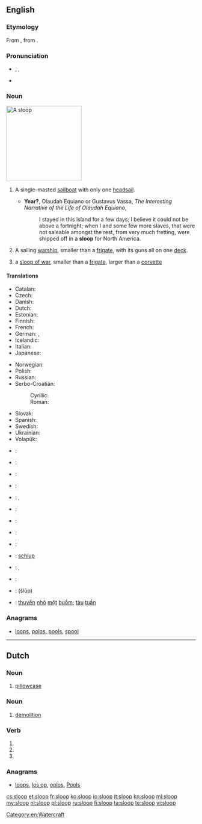 ==English==
{{wikipedia}}

===Etymology===
From {{etyl|nl|en}} {{term|sloep||lang=nl}}, from {{etyl|dum|en}} {{term|slœpen||lang=dum|to glide}}.

===Pronunciation===
* {{enPR|slo͞op}}, {{IPA|/sluːp/}}, {{X-SAMPA|/slu:p/}}
* {{rhymes|uːp}}

===Noun===
[[Image:Rigging-sloop-berm.svg|thumb|200px|A sloop]]
{{en-noun}}

# {{nautical}} A single-masted [[sailboat]] with only one [[headsail]].
#* '''Year?''', Olaudah Equiano or Gustavus Vassa, ''The Interesting Narrative of the Life of Olaudah Equiano'',
#*: I stayed in this island for a few days; I believe it could not be above a fortnight; when I and some few more slaves, that were not saleable amongst the rest, from very much fretting, were shipped off in a '''sloop''' for North America.
# {{military}} A sailing [[warship]], smaller than a [[frigate]], with its guns all on one [[deck]].
# a [[sloop of war]], smaller than a [[frigate]], larger than a [[corvette]]

====Translations====
{{trans-top|single-masted sailboat}}
* Catalan: {{t-|ca|sloop|m}}
* Czech: {{t-|cs|šalupa|f}}
* Danish: {{t-|da|slup}}
* Dutch: {{t+|nl|sloep}}
* Estonian: {{t-|et|luup}}
* Finnish: {{t+|fi|sluuppi}}
* French: {{t+|fr|sloop|m}}
* German: {{t-|de|Slup|f}}, {{t+|de|Schaluppe|f}}
* Icelandic: {{t-|is|slúppa}}
* Italian: {{t+|it|sloop|m}}
* Japanese: {{t-|ja|スループ|tr=surūpu}}
{{trans-mid}}
* Norwegian: {{t-|no|slupp}}
* Polish: {{t+|pl|slup|m}}
* Russian: {{t+|ru|шлюп|m|sc=Cyrl|tr=šljup}}
* Serbo-Croatian:
*: Cyrillic: {{t-|sh|слуп|m|sc=Cyrl}}
*: Roman: {{t-|sh|slup|m}}
* Slovak: {{t-|sk|šalupa|f}}
* Spanish: {{t-|es|balandra|f}}
* Swedish: {{t-|sv|slup}}
* Ukrainian: {{t-|uk|шлюп|m}}
* Volapük: {{t+|vo|jalup}}
{{trans-bottom}}

{{checktrans-top}}
* {{ttbc|ca}}: {{t-|ca|balandra|f}}
* {{ttbc|da}}: {{t-|da|slup}}
* {{ttbc|nl}}: {{t+|nl|sloep}}
* {{ttbc|fr}}: {{t+|fr|sloop|m}}
* {{ttbc|de}}: {{t+|de|Schaluppe|f}}, {{t-|de|Slup|f}}
* {{ttbc|is}}: {{t-|is|slúppa}}
* {{ttbc|it}}: {{t+|it|corvetta|f}}
* {{ttbc|ja}}: {{t-|ja|スループ|tr=surūpu}}
{{trans-mid}}
* {{ttbc|no}}: {{t-|no|slupp}}
* {{ttbc|nds}}: [[schlup]]
* {{ttbc|es}}: {{t-|es|balandra|f}}, {{t+|es|chalupa|f}}
* {{ttbc|sv}}: {{t-|sv|slup}}
* {{ttbc|uk}}: {{t-|uk|шлюп|m}} (šlǔp)
* {{ttbc|vi}}: [[thuyền]] [[nhỏ]] [[một]] [[buồm]]; [[tàu]] [[tuần]] {{t+|vi|tra}}
{{trans-bottom}}

===Anagrams===
* [[loops#English|loops]], [[polos#English|polos]], [[pools#English|pools]], [[spool#English|spool]]

[[Category:en:Watercraft]]

----

==Dutch==

===Noun===
{{nl-noun|c|slopen|sloopje}}

# [[pillowcase]]

===Noun===
{{nl-noun|m|-|-}}

# [[demolition]]

===Verb===
{{head|nl}}

# {{nl-verb form of|n=sg|t=past|m=ind|sluipen}}
# {{nl-verb form of|p=1|n=sg|t=pres|m=ind|slopen}}
# {{nl-verb form of|m=imp|slopen}}

===Anagrams===
* [[loops#Dutch|loops]], [[los op#Dutch|los op]], [[oplos#Dutch|oplos]], [[Pools#Dutch|Pools]]

[[cs:sloop]]
[[et:sloop]]
[[fr:sloop]]
[[ko:sloop]]
[[io:sloop]]
[[it:sloop]]
[[kn:sloop]]
[[ml:sloop]]
[[my:sloop]]
[[nl:sloop]]
[[pl:sloop]]
[[ru:sloop]]
[[fi:sloop]]
[[ta:sloop]]
[[te:sloop]]
[[vi:sloop]]